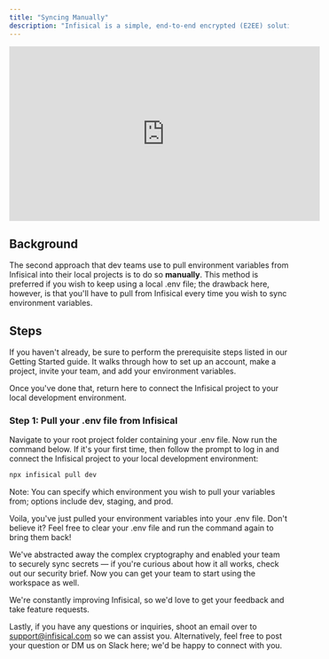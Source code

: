 ```yaml
---
title: "Syncing Manually"
description: "Infisical is a simple, end-to-end encrypted (E2EE) solution that enables teams to sync and manage their .env files in seconds."
---
```


<iframe
  class="w-full"
  width="560"
  height="315"
  src="https://www.youtube.com/embed/DVa63Q8D2BI"
  title="YouTube video player"
  frameborder="0"
  allow="accelerometer; autoplay; clipboard-write; encrypted-media; gyroscope; picture-in-picture"
  allowfullscreen
></iframe>

## Background

The second approach that dev teams use to pull environment variables from Infisical into their local projects is to do so **manually**. This method is preferred if you wish to keep using a local .env file; the drawback here, however, is that you'll have to pull from Infisical every time you wish to sync environment variables.

## Steps

If you haven't already, be sure to perform the prerequisite steps listed in our Getting Started guide. It walks through how to set up an account, make a project, invite your team, and add your environment variables.

Once you've done that, return here to connect the Infisical project to your local development environment.

### Step 1: Pull your .env file from Infisical

Navigate to your root project folder containing your .env file. Now run the command below. If it's your first time, then follow the prompt to log in and connect the Infisical project to your local development environment:

```bash
npx infisical pull dev
```

Note: You can specify which environment you wish to pull your variables from; options include dev, staging, and prod.

Voila, you've just pulled your environment variables into your .env file. Don't believe it? Feel free to clear your .env file and run the command again to bring them back!

We've abstracted away the complex cryptography and enabled your team to securely sync secrets — if you're curious about how it all works, check out our security brief. Now you can get your team to start using the workspace as well.

We're constantly improving Infisical, so we'd love to get your feedback and take feature requests.

Lastly, if you have any questions or inquiries, shoot an email over to [support@infisical.com](mailto:support@infisical.com) so we can assist you. Alternatively, feel free to post your question or DM us on Slack here; we'd be happy to connect with you.
